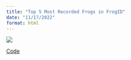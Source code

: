 ```yaml
---
title: "Top 5 Most Recorded Frogs in FrogID"
date: "11/17/2022"
format: html
---
```


![](frogs_top5.png)

:::{.column-margin}

[Code](https://github.com/AtlasOfLivingAustralia/science/blob/main/comms/2022-11-09_frogid-bump-chart/frog-bump-chart.qmd)

:::

